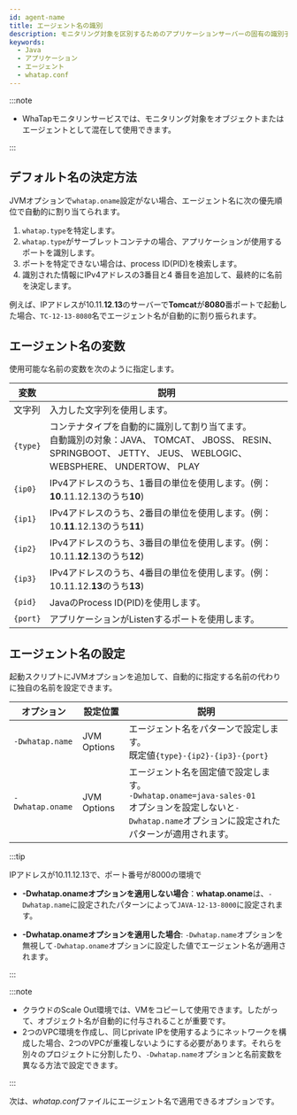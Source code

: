 ```yaml
---
id: agent-name
title: エージェント名の識別
description: モニタリング対象を区別するためのアプリケーションサーバーの固有の識別子設定について案内します。モニタリング対象システムの中からアプリケーションサーバーを正確に区別するために必須な設定です。サーバーのタイプ、IPなどの情報から自動的に名前を指定する方式と、ユーザーが直接whatap.confファイルやJVMオプションでエージェント名を設定する方法があります。
keywords:
  - Java
  - アプリケーション
  - エージェント
  - whatap.conf
---
```



<Apmnamedescription />


<Agentnamewarning />

:::note

- WhaTapモニタリンサービスでは、モニタリング対象をオブジェクトまたはエージェントとして混在して使用できます。

:::

## デフォルト名の決定方法

JVMオプションで`whatap.oname`設定がない場合、エージェント名に次の優先順位で自動的に割り当てられます。

1. `whatap.type`を特定します。
2. `whatap.type`がサーブレットコンテナの場合、アプリケーションが使用するポートを識別します。
3. ポートを特定できない場合は、process ID(PID)を検索します。
4. 識別された情報にIPv4アドレスの3番目と4 番目を追加して、最終的に名前を決定します。

例えば、IPアドレスが10.11.**12**.**13**のサーバーで**Tomcat**が**8080**番ポートで起動した場合、`TC-12-13-8080`名でエージェント名が自動的に割り振られます。

## エージェント名の変数

使用可能な名前の変数を次のように指定します。

| 変数       | 説明                                                                                                                           |
| -------- | ---------------------------------------------------------------------------------------------------------------------------- |
| 文字列      | 入力した文字列を使用します。                                                                                                               |
| `{type}` | コンテナタイプを自動的に識別して割り当てます。<br/>自動識別の対象：JAVA、 TOMCAT、 JBOSS、 RESIN、 SPRINGBOOT、 JETTY、 JEUS、 WEBLOGIC、 WEBSPHERE、 UNDERTOW、 PLAY |
| `{ip0}`  | IPv4アドレスのうち、1番目の単位を使用します。(例：**10**.11.12.13のうち**10**)                                                     |
| `{ip1}`  | IPv4アドレスのうち、2番目の単位を使用します。(例：10.**11**.12.13のうち**11**)                                                     |
| `{ip2}`  | IPv4アドレスのうち、3番目の単位を使用します。(例：10.11.**12**.13のうち**12**)                                                     |
| `{ip3}`  | IPv4アドレスのうち、4番目の単位を使用します。(例：10.11.12.**13**のうち**13**)                                                     |
| `{pid}`  | JavaのProcess ID(PID)を使用します。                                                                               |
| `{port}` | アプリケーションがListenするポートを使用します。                                                                                                  |

## エージェント名の設定

起動スクリプトにJVMオプションを追加して、自動的に指定する名前の代わりに独自の名前を設定できます。

<div class="c4-name">

| オプション            | 設定位置        | 説明                                                                                                                 |
| ---------------- | ----------- | ------------------------------------------------------------------------------------------------------------------ |
| `-Dwhatap.name`  | JVM Options | エージェント名をパターンで設定します。<br/>既定値`{type}-{ip2}-{ip3}-{port}`                                                             |
| `-Dwhatap.oname` | JVM Options | エージェント名を固定値で設定します。<br/>`-Dwhatap.oname=java-sales-01` <br/>オプションを設定しないと`-Dwhatap.name`オプションに設定されたパターンが適用されます。<br/> |

</div>

:::tip

IPアドレスが10.11.12.13で、ポート番号が8000の環境で

- **-Dwhatap.onameオプションを適用しない場合**：**whatap.oname**は、`-Dwhatap.name`に設定されたパターンによって`JAVA-12-13-8000`に設定されます。

- **-Dwhatap.onameオプションを適用した場合**: `-Dwhatap.name`オプションを無視して`-Dwhatap.oname`オプションに設定した値でエージェント名が適用されます。

:::

:::note

- クラウドのScale Out環境では、VMをコピーして使用できます。したがって、オブジェクト名が自動的に付与されることが重要です。
- 2つのVPC環境を作成し、同じprivate IPを使用するようにネットワークを構成した場合、2つのVPCが重複しないようにする必要があります。それらを別々のプロジェクトに分割したり、`-Dwhatap.name`オプションと名前変数を異なる方法で設定できます。

:::

次は、*whatap.conf*ファイルにエージェント名で適用できるオプションです。


<Javaagentname />

<OkindNodename />
